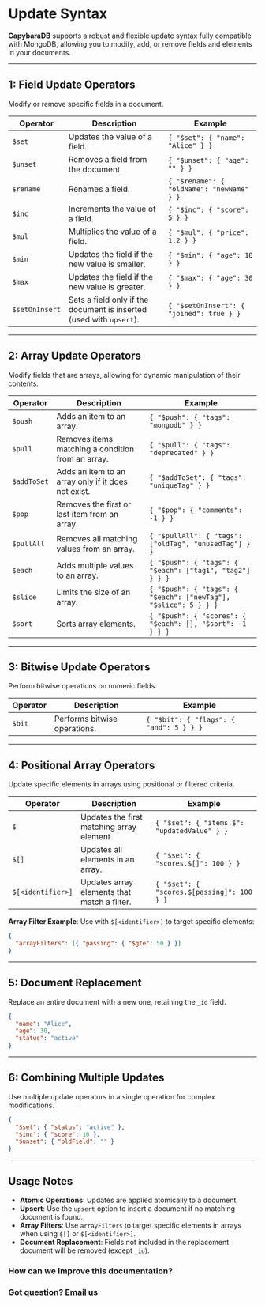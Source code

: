
# Update Syntax

**CapybaraDB** supports a robust and flexible update syntax fully compatible with MongoDB, allowing you to modify, add, or remove fields and elements in your documents.

---

## 1: Field Update Operators

Modify or remove specific fields in a document.

| **Operator**   | **Description**                                                     | **Example**                               |
| -------------- | ------------------------------------------------------------------- | ----------------------------------------- |
| `$set`         | Updates the value of a field.                                       | `{ "$set": { "name": "Alice" } }`         |
| `$unset`       | Removes a field from the document.                                  | `{ "$unset": { "age": "" } }`             |
| `$rename`      | Renames a field.                                                    | `{ "$rename": { "oldName": "newName" } }` |
| `$inc`         | Increments the value of a field.                                    | `{ "$inc": { "score": 5 } }`              |
| `$mul`         | Multiplies the value of a field.                                    | `{ "$mul": { "price": 1.2 } }`            |
| `$min`         | Updates the field if the new value is smaller.                      | `{ "$min": { "age": 18 } }`               |
| `$max`         | Updates the field if the new value is greater.                      | `{ "$max": { "age": 30 } }`               |
| `$setOnInsert` | Sets a field only if the document is inserted (used with `upsert`). | `{ "$setOnInsert": { "joined": true } }`  |

---

## 2: Array Update Operators

Modify fields that are arrays, allowing for dynamic manipulation of their contents.

| **Operator** | **Description**                                     | **Example**                                                     |
| ------------ | --------------------------------------------------- | --------------------------------------------------------------- |
| `$push`      | Adds an item to an array.                           | `{ "$push": { "tags": "mongodb" } }`                            |
| `$pull`      | Removes items matching a condition from an array.   | `{ "$pull": { "tags": "deprecated" } }`                         |
| `$addToSet`  | Adds an item to an array only if it does not exist. | `{ "$addToSet": { "tags": "uniqueTag" } }`                      |
| `$pop`       | Removes the first or last item from an array.       | `{ "$pop": { "comments": -1 } }`                                |
| `$pullAll`   | Removes all matching values from an array.          | `{ "$pullAll": { "tags": ["oldTag", "unusedTag"] } }`           |
| `$each`      | Adds multiple values to an array.                   | `{ "$push": { "tags": { "$each": ["tag1", "tag2"] } } }`        |
| `$slice`     | Limits the size of an array.                        | `{ "$push": { "tags": { "$each": ["newTag"], "$slice": 5 } } }` |
| `$sort`      | Sorts array elements.                               | `{ "$push": { "scores": { "$each": [], "$sort": -1 } } }`       |

---

## 3: Bitwise Update Operators

Perform bitwise operations on numeric fields.

| **Operator** | **Description**              | **Example**                             |
| ------------ | ---------------------------- | --------------------------------------- |
| `$bit`       | Performs bitwise operations. | `{ "$bit": { "flags": { "and": 5 } } }` |

---

## 4: Positional Array Operators

Update specific elements in arrays using positional or filtered criteria.

| **Operator**      | **Description**                             | **Example**                                 |
| ----------------- | ------------------------------------------- | ------------------------------------------- |
| `$`               | Updates the first matching array element.   | `{ "$set": { "items.$": "updatedValue" } }` |
| `$[]`             | Updates all elements in an array.           | `{ "$set": { "scores.$[]": 100 } }`         |
| `$[<identifier>]` | Updates array elements that match a filter. | `{ "$set": { "scores.$[passing]": 100 } }`  |

**Array Filter Example**: Use with `$[<identifier>]` to target specific elements:

```json
{
  "arrayFilters": [{ "passing": { "$gte": 50 } }]
}
```

---

## 5: Document Replacement

Replace an entire document with a new one, retaining the `_id` field.

```json
{
  "name": "Alice",
  "age": 30,
  "status": "active"
}
```

---

## 6: Combining Multiple Updates

Use multiple update operators in a single operation for complex modifications.

```json
{
  "$set": { "status": "active" },
  "$inc": { "score": 10 },
  "$unset": { "oldField": "" }
}
```

---

## Usage Notes

- **Atomic Operations**: Updates are applied atomically to a document.
- **Upsert**: Use the `upsert` option to insert a document if no matching document is found.
- **Array Filters**: Use `arrayFilters` to target specific elements in arrays when using `$[]` or `$[<identifier>]`.
- **Document Replacement**: Fields not included in the replacement document will be removed (except `_id`).

### How can we improve this documentation?

<Feedback />

### Got question? [Email us](mailto:hello@capybaradb.co)
